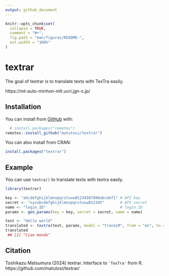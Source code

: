 ```yaml
---
output: github_document
---
```


<!-- README.md is generated from README.Rmd. Please edit that file -->

```r
knitr::opts_chunk$set(
  collapse = TRUE,
  comment = "#>",
  fig.path = "man/figures/README-",
  out.width = "100%"
)
```

# textrar

The goal of textrar is to translate texts with TexTra easily.

https://mt-auto-minhon-mlt.ucri.jgn-x.jp/


## Installation

You can install from [GitHub](https://github.com/) with:

```r
  # install.packages("remotes")
remotes::install_github("matutosi/textrar")
```

You can also install from CRAN:

```r
install.packages("textrar")
```

## Example

You can use `textra()` to translate texts with textra easily.

```r
library(textrar)

key <- "abcdefghijklmnopqrstuvw01234567890abcdef1" # API key
secret <- "xyzabcdefghijklmnopqrstuvw012345"       # API secret
name <- "login_ID"                                 # login_ID
params <- gen_params(key = key, secret = secret, name = name)

text <- "Hello world"
translated <- textra(text, params, model = "transLM", from = "en", to = "it")
translated
 ## [1] "Ciao mondo"
```

## Citation

Toshikazu Matsumura (2024) textrar. Interface to `'TexTra'` from R. https://github.com/matutosi/textrar/
